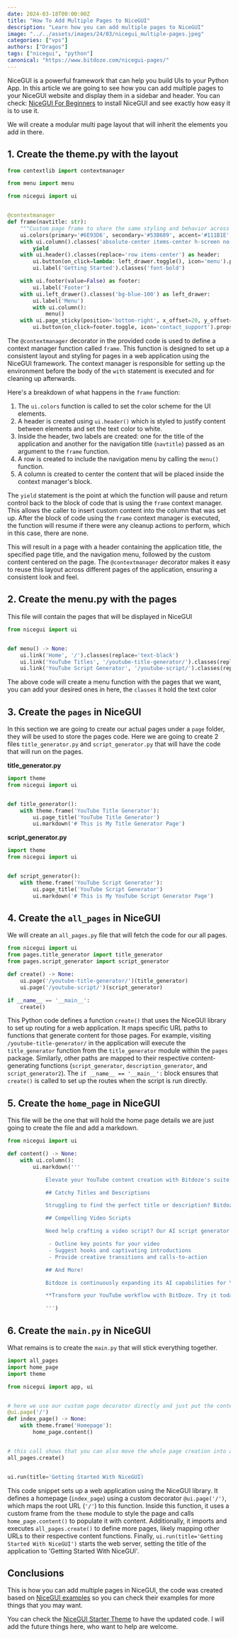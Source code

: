 ```yaml
---
date: 2024-03-18T00:00:00Z
title: "How To Add Multiple Pages to NiceGUI"
description: "Learn how you can add multiple pages to NiceGUI"
image: "../../assets/images/24/03/nicegui_multiple-pages.jpeg"
categories: ["vps"]
authors: ["Dragos"]
tags: ["nicegui", "python"]
canonical: "https://www.bitdoze.com/nicegui-pages/"
---
```


NiceGUI is a powerful framework that can help you build UIs to your Python App. In this article we are going to see how you can add multiple pages to your NiceGUI website and display them in a sidebar and header. You can check: [NiceGUI For Beginners](https://www.bitdoze.com/nicegui-get-started/) to install NiceGUI and see exactly how easy it is to use it.

We will create a modular multi page layout that will inherit the elements you add in there.

## 1. Create the theme.py with the layout

```python
from contextlib import contextmanager

from menu import menu

from nicegui import ui


@contextmanager
def frame(navtitle: str):
    """Custom page frame to share the same styling and behavior across all pages"""
    ui.colors(primary='#6E93D6', secondary='#53B689', accent='#111B1E', positive='#53B689')
    with ui.column().classes('absolute-center items-center h-screen no-wrap p-9 w-full'):
        yield
    with ui.header().classes(replace='row items-center') as header:
        ui.button(on_click=lambda: left_drawer.toggle(), icon='menu').props('flat color=white')
        ui.label('Getting Started').classes('font-bold')

    with ui.footer(value=False) as footer:
        ui.label('Footer')
    with ui.left_drawer().classes('bg-blue-100') as left_drawer:
        ui.label('Menu')
        with ui.column():
            menu()
    with ui.page_sticky(position='bottom-right', x_offset=20, y_offset=20):
        ui.button(on_click=footer.toggle, icon='contact_support').props('fab')

```

The `@contextmanager` decorator in the provided code is used to define a context manager function called `frame`. This function is designed to set up a consistent layout and styling for pages in a web application using the NiceGUI framework. The context manager is responsible for setting up the environment before the body of the `with` statement is executed and for cleaning up afterwards.

Here's a breakdown of what happens in the `frame` function:

1. The `ui.colors` function is called to set the color scheme for the UI elements.
2. A header is created using `ui.header()` which is styled to justify content between elements and set the text color to white.
3. Inside the header, two labels are created: one for the title of the application and another for the navigation title (`navtitle`) passed as an argument to the `frame` function.
4. A row is created to include the navigation menu by calling the `menu()` function.
5. A column is created to center the content that will be placed inside the context manager's block.

The `yield` statement is the point at which the function will pause and return control back to the block of code that is using the `frame` context manager. This allows the caller to insert custom content into the column that was set up. After the block of code using the `frame` context manager is executed, the function will resume if there were any cleanup actions to perform, which in this case, there are none.

This will result in a page with a header containing the application title, the specified page title, and the navigation menu, followed by the custom content centered on the page. The `@contextmanager` decorator makes it easy to reuse this layout across different pages of the application, ensuring a consistent look and feel.

## 2. Create the menu.py with the pages

This file will contain the pages that will be displayed in NiceGUI

```python
from nicegui import ui


def menu() -> None:
    ui.link('Home', '/').classes(replace='text-black')
    ui.link('YouTube Titles', '/youtube-title-generator/').classes(replace='text-black')
    ui.link('YouTube Script Generator', '/youtube-script/').classes(replace='text-black')
```

The above code will create a menu function with the pages that we want, you can add your desired ones in here, the `classes` it hold the text color

## 3. Create the `pages` in NiceGUI

In this section we are going to create our actual pages under a `page` folder, they will be used to store the pages code. Here we are going to create 2 files `title_generator.py` and `script_generator.py` that will have the code that will run on the pages.

**title_generator.py**

```python
import theme
from nicegui import ui


def title_generator():
    with theme.frame('YouTube Title Generator'):
        ui.page_title('YouTube Title Generator')
        ui.markdown('# This is My Title Generator Page')
```

**script_generator.py**

```python
import theme
from nicegui import ui


def script_generator():
    with theme.frame('YouTube Script Generator'):
        ui.page_title('YouTube Script Generator')
        ui.markdown('# This is My YouTube Script Generator Page')
```

## 4. Create the `all_pages` in NiceGUI

We will create an `all_pages.py` file that will fetch the code for our all pages.

```python
from nicegui import ui
from pages.title_generator import title_generator
from pages.script_generator import script_generator

def create() -> None:
    ui.page('/youtube-title-generator/')(title_generator)
    ui.page('/youtube-script/')(script_generator)

if __name__ == '__main__':
    create()
```

This Python code defines a function `create()` that uses the NiceGUI library to set up routing for a web application. It maps specific URL paths to functions that generate content for those pages. For example, visiting `/youtube-title-generator/` in the application will execute the `title_generator` function from the `title_generator` module within the `pages` package. Similarly, other paths are mapped to their respective content-generating functions (`script_generator`, `description_generator`, and `script_generator2`). The `if __name__ == '__main__':` block ensures that `create()` is called to set up the routes when the script is run directly.

## 5. Create the `home_page` in NiceGUI

This file will be the one that will hold the home page details we are just going to create the file and add a markdown.

```python
from nicegui import ui

def content() -> None:
    with ui.column():
        ui.markdown('''

            Elevate your YouTube content creation with Bitdoze's suite of intelligent AI tools.

            ## Catchy Titles and Descriptions

            Struggling to find the perfect title or description? Bitdoze's AI analyzes trending topics and keywords to generate ideas that are both engaging and optimized for search.

            ## Compelling Video Scripts

            Need help crafting a video script? Our AI script generator can:

             - Outline key points for your video
             - Suggest hooks and captivating introductions
             - Provide creative transitions and calls-to-action

            ## And More!

            Bitdoze is continuously expanding its AI capabilities for YouTubers. Stay tuned for exciting new features!

            **Transform your YouTube workflow with BitDoze. Try it today!**

            ''')


```

## 6. Create the `main.py` in NiceGUI

What remains is to create the `main.py` that will stick everything together.

```python
import all_pages
import home_page
import theme

from nicegui import app, ui


# here we use our custom page decorator directly and just put the content creation into a separate function
@ui.page('/')
def index_page() -> None:
    with theme.frame('Homepage'):
        home_page.content()


# this call shows that you can also move the whole page creation into a separate file
all_pages.create()


ui.run(title='Getting Started With NiceGUI)
```

This code snippet sets up a web application using the NiceGUI library. It defines a homepage (`index_page`) using a custom decorator `@ui.page('/')`, which maps the root URL (`'/'`) to this function. Inside this function, it uses a custom frame from the `theme` module to style the page and calls `home_page.content()` to populate it with content. Additionally, it imports and executes `all_pages.create()` to define more pages, likely mapping other URLs to their respective content functions. Finally, `ui.run(title='Getting Started With NiceGUI')` starts the web server, setting the title of the application to 'Getting Started With NiceGUI'.

## Conclusions

This is how you can add multiple pages in NiceGUI, the code was created based on [NiceGUI examples](https://github.com/zauberzeug/nicegui/tree/main/examples/) so you can check their examples for more things that you may want.

You can check the [NiceGUI Starter Theme](https://github.com/bitdoze/nicegui-starter) to have the updated code. I will add the future things here, who want to help are welcome.
